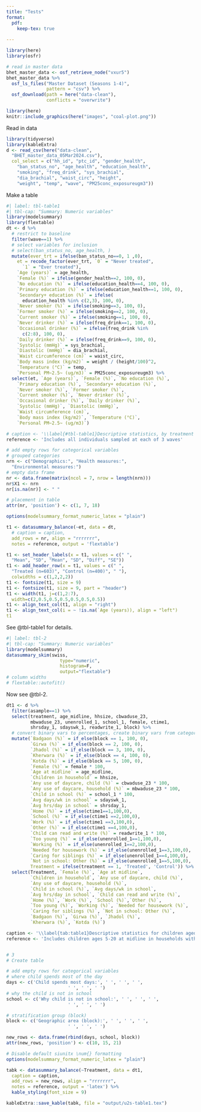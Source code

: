 ```yaml
---
title: "Tests"
format: 
  pdf:
    keep-tex: true
  
---
```


```r
library(here)
library(osfr)

# read in master data
bhet_master_data <- osf_retrieve_node("vxur5")
bhet_master_data %>%
  osf_ls_files("Master Dataset (Seasons 1-4)",
               pattern = "csv") %>%
  osf_download(path = here("data-clean"),
               conflicts = "overwrite")
```

```r
library(here)
knitr::include_graphics(here("images", "coal-plot.png"))
```

Read in data
```r
library(tidyverse)
library(kableExtra)
d <- read_csv(here("data-clean", 
  "BHET_master_data_05Mar2024.csv"),
  col_select = c("hh_id", "ptc_id", "gender_health",
    "ban_status_no", "age_health", "education_health",
    "smoking", "freq_drink", "sys_brachial", 
    "dia_brachial", "waist_circ", "height",
    "weight", "temp", "wave", "PM25conc_exposureugm3"))
```

Make a table
```r
#| label: tbl-table1
#| tbl-cap: "Summary: Numeric variables"
library(modelsummary)
library(flextable)
dt <- d %>%
  # restrict to baseline
  filter(wave==1) %>%
  # select variables for inclusion
  # select(ban_status_no, age_health, )
  mutate(ever_trt = ifelse(ban_status_no==0, 1 ,0),
    et = recode_factor(ever_trt, `0` = "Never treated", 
      `1` = "Ever treated"),
    `Age (years)` = age_health,
    `Female (%)` = ifelse(gender_health==2, 100, 0),
    `No education (%)` = ifelse(education_health==4, 100, 0),
    `Primary education (%)` = ifelse(education_health==1, 100, 0),
    `Secondary+ education (%)` = ifelse(
      education_health %in% c(2,3), 100, 0),
    `Never smoker (%)` = ifelse(smoking==3, 100, 0),
    `Former smoker (%)` = ifelse(smoking==2, 100, 0),
    `Current smoker (%)` = ifelse(smoking==1, 100, 0),
    `Never drinker (%)` = ifelse(freq_drink==1, 100, 0),
    `Occasional drinker (%)` = ifelse(freq_drink %in% 
      c(2:8), 100, 0),
    `Daily drinker (%)` = ifelse(freq_drink==9, 100, 0),
    `Systolic (mmHg)` = sys_brachial,
    `Diastolic (mmHg)` = dia_brachial,
    `Waist circumference (cm)` = waist_circ,
    `Body mass index (kg/m2)` = weight / (height/100)^2,
    `Temperature (°C)` = temp,
    `Personal PM~2.5~ (ug/m3)` = PM25conc_exposureugm3) %>%
  select(et, `Age (years)`, `Female (%)`, `No education (%)`, 
    `Primary education (%)`, `Secondary+ education (%)`, 
    `Never smoker (%)`, `Former smoker (%)`, 
    `Current smoker (%)`, `Never drinker (%)`, 
    `Occasional drinker (%)`, `Daily drinker (%)`,
    `Systolic (mmHg)`, `Diastolic (mmHg)`,
    `Waist circumference (cm)`,
    `Body mass index (kg/m2)`, `Temperature (°C)`,
    `Personal PM~2.5~ (ug/m3)`)

# caption <- '\\label{#tbl-table1}Descriptive statistics, by treatment status'
reference <- 'Includes all individuals sampled at each of 3 waves'

# add empty rows for categorical variables
# grouped categories
nrn <- c("Demographics:", "Health measures:",
  "Environmental measures:")
# empty data frame
nr <- data.frame(matrix(ncol = 7, nrow = length(nrn)))
nr$X1 <- nrn
nr[is.na(nr)] <- " "

# placement in table
attr(nr, 'position') <- c(1, 7, 18)

options(modelsummary_format_numeric_latex = "plain")

t1 <- datasummary_balance(~et, data = dt, 
  # caption = caption,
  add_rows = nr, align = "rrrrrrr",
  notes = reference, output = 'flextable')

t1 <- set_header_labels(x = t1, values = c(" ", 
  "Mean", "SD", "Mean", "SD", "Diff", "SE"))
t1 <- add_header_row(x = t1, values = c(" ", 
  "Treated (n=603)", "Control (n=400)", " "),
  colwidths = c(1,2,2,2))
t1 <- fontsize(t1, size = 9)
t1 <- fontsize(t1, size = 9, part = "header")
t1 <- width(t1, j=c(1,2:7), 
  width=c(2,0.5,0.5,0.5,0.5,0.5,0.5))
t1 <- align_text_col(t1, align = "right")
t1 <- align_text_col(i = ~ !is.na(`Age (years)), align = "left")
t1
```
See @tbl-table1 for details.

```r
#| label: tbl-2
#| tbl-cap: "Summary: Numeric variables"
library(modelsummary)
datasummary_skim(swiss,
                    type="numeric",
                    histogram=F,
                    output="flextable")
# column widths
# flextable::autofit()
```

Now see @tbl-2.

```r
dt1 <- d %>%
  filter(asample==1) %>%
  select(treatment, age_midline, hhsize, cbwaduse_23,
         mbwaduse_23, unenrolled_1, school_1, female, ctime1,
         shrsday_1, sdayswk_1, readwrite_1, block) %>%
  # convert binary vars to percentages, create binary vars from categories
  mutate(`Badgaon (%)` = if_else(block == 1, 100, 0),
         `Girwa (%)` = if_else(block == 2, 100, 0),
         `Jhadol (%)` = if_else(block == 3, 100, 0),
         `Kherwara (%)` = if_else(block == 4, 100, 0),
         `Kotda (%)` = if_else(block == 5, 100, 0),
         `Female (%)` = female * 100, 
         `Age at midline` = age_midline,
         `Children in household` = hhsize,
         `Any use of daycare, child (%)` = cbwaduse_23 * 100,
         `Any use of daycare, household (%)` = mbwaduse_23 * 100,
         `Child in school (%)` = school_1 * 100,
         `Avg days/wk in school` = sdayswk_1,
         `Avg hrs/day in school` = shrsday_1,
         `Home (%)` = if_else(ctime1==1,100,0),
         `School (%)` = if_else(ctime1 ==2,100,0),
         `Work (%)` = if_else(ctime1 ==3,100,0),
         `Other (%)` = if_else(ctime1 ==4,100,0),
         `Child can read and write (%)` = readwrite_1 * 100,
         `Too young (%)` = if_else(unenrolled_1==1,100,0),
         `Working (%)` = if_else(unenrolled_1==2,100,0),
         `Needed for housework (%)` = if_else(unenrolled_1==3,100,0),
         `Caring for siblings (%)` = if_else(unenrolled_1==4,100,0),
         `Not in school: Other (%)` = if_else(unenrolled_1==5,100,0),
         Treatment = ifelse(treatment == 1, 'Treated', 'Control')) %>%
  select(Treatment, `Female (%)`, `Age at midline`,
         `Children in household`, `Any use of daycare, child (%)`,
         `Any use of daycare, household (%)`,
         `Child in school (%)`, `Avg days/wk in school`,
         `Avg hrs/day in school`, `Child can read and write (%)`,
         `Home (%)`, `Work (%)`, `School (%)`,`Other (%)`, 
         `Too young (%)`, `Working (%)`, `Needed for housework (%)`,
         `Caring for siblings (%)`, `Not in school: Other (%)`,
         `Badgaon (%)`, `Girwa (%)`, `Jhadol (%)`,
         `Kherwara (%)`, `Kotda (%)`)

caption <- '\\label{tab:table1}Descriptive statistics for children aged 5 to 20 years at midline with at least 1 younger sibling, by treatment arm.'
reference <- 'Includes children ages 5-20 at midline in households with at least one younger sibling at midline.'


# 3
# Create table

# add empty rows for categorical variables
# where child spends most of the day
days <- c('Child spends most days:', ' ', ' ', ' ',
                       ' ', ' ', ' ')
# why the child is not in school
school <- c('Why child is not in school:', ' ', ' ', ' ',
                       ' ', ' ', ' ')

# stratification group (block)
block <- c('Geographic area (block):', ' ', ' ', ' ',
                       ' ', ' ', ' ')

new_rows <- data.frame(rbind(days, school, block))
attr(new_rows, 'position') <- c(10, 15, 21)

# Disable default siunitx \num{} formatting
options(modelsummary_format_numeric_latex = "plain")

tabk <- datasummary_balance(~Treatment, data = dt1,
  caption = caption,
  add_rows = new_rows, align = "rrrrrrr", 
  notes = reference, output = 'latex') %>%
  kable_styling(font_size = 9)

kableExtra::save_kable(tabk, file = "output/u2s-table1.tex")
```
